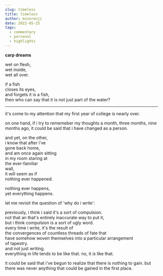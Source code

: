 ```yaml
---
slug: timeless
title: timeless
author: minorenji
date: 2022-05-25
tags:
  - commentary
  - personal
  - highlights
---
```


**carp dreams**

wet on flesh,  
wet inside,  
wet all over.

if a fish  
closes its eyes,  
and forgets it is a fish,  
then who can say that it is not just part of the water?

---
it's come to my attention that my first year of college is nearly over.

on one hand, if i try to rememeber my thoughts a month, three months, nine months ago, it could be said that i have changed as a person.

and yet, on the other,  
i know that after i've  
gone back home,  
and am once again sitting  
in my room staring at  
the ever-familiar  
wall,  
it will seem as if  
nothing ever happened.

nothing ever happens,  
yet everything happens.  

let me revisit the question of 'why do i write':

previously, i think i said it's a sort of compulsion.  
not that an that's entirely inaccurate way to put it,  
but i think compulsion is a sort of ugly word.  
every time i write, it's the result of  
the convergences of countless threads of fate that  
have somehow woven themselves into a particular arrangement  
of tapestry.  
and not just writing.  
everything in life tends to be like that. no, it *is* like that.  

it could be said that i've begun to realize that there is nothing to gain. but there was never anything that could be gained in the first place.
